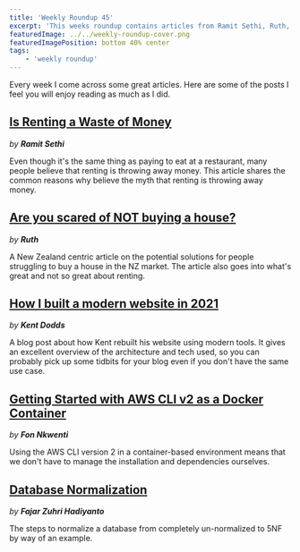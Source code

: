 ```yaml
---
title: 'Weekly Roundup 45'
excerpt: 'This weeks roundup contains articles from Ramit Sethi, Ruth, Kent Dodds, Fon Nkwenti and Fajar Zuhri Hadiyanto'
featuredImage: ../../weekly-roundup-cover.png
featuredImagePosition: bottom 40% center
tags:
    - 'weekly roundup'
---
```


<!-- markdownlint-disable no-duplicate-header -->

Every week I come across some great articles. Here are some of the posts I feel you will enjoy reading as much as I did.

## [Is Renting a Waste of Money](https://www.iwillteachyoutoberich.com/blog/renting-is-not-a-waste/)

_by **Ramit Sethi**_

Even though it's the same thing as paying to eat at a restaurant, many people believe that renting is throwing away money. This article shares the common reasons why believe the myth that renting is throwing away money.

## [Are you scared of NOT buying a house?](https://www.thehappysaver.com/blog/are-you-scared-of-not-buying-a-house)

_by **Ruth**_

A New Zealand centric article on the potential solutions for people struggling to buy a house in the NZ market. The article also goes into what's great and not so great about renting.

## [How I built a modern website in 2021](https://kentcdodds.com/blog/how-i-built-a-modern-website-in-2021)

_by **Kent Dodds**_

A blog post about how Kent rebuilt his website using modern tools. It gives an excellent overview of the architecture and tech used, so you can probably pick up some tidbits for your blog even if you don't have the same use case.

## [Getting Started with AWS CLI v2 as a Docker Container](https://dev.to/aws-builders/getting-started-with-aws-cli-v2-as-a-docker-container-j23)

_by **Fon Nkwenti**_

Using the AWS CLI version 2 in a container-based environment means that we don't have to manage the installation and dependencies ourselves.

## [Database Normalization](https://dev.to/fajarzuhrihadiyanto/database-normalization-jil)

_by **Fajar Zuhri Hadiyanto**_

The steps to normalize a database from completely un-normalized to 5NF by way of an example.

